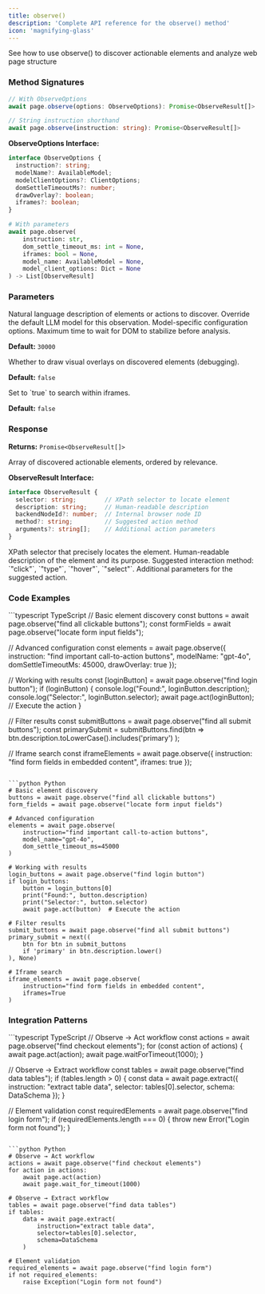 ```yaml
---
title: observe()
description: 'Complete API reference for the observe() method'
icon: 'magnifying-glass'
---
```


<CardGroup cols={1}>
<Card title="Observe" icon="magnifying-glass" href="/basics/observe">
  See how to use observe() to discover actionable elements and analyze web page structure
</Card>
</CardGroup>

### Method Signatures

<Tabs>
<Tab title="TypeScript">

```typescript
// With ObserveOptions
await page.observe(options: ObserveOptions): Promise<ObserveResult[]>

// String instruction shorthand
await page.observe(instruction: string): Promise<ObserveResult[]>
```

**ObserveOptions Interface:**
```typescript
interface ObserveOptions {
  instruction?: string;
  modelName?: AvailableModel;
  modelClientOptions?: ClientOptions;
  domSettleTimeoutMs?: number;
  drawOverlay?: boolean;
  iframes?: boolean;
}
```

</Tab>
<Tab title="Python">

```python
# With parameters
await page.observe(
    instruction: str,
    dom_settle_timeout_ms: int = None,
    iframes: bool = None,
    model_name: AvailableModel = None,
    model_client_options: Dict = None
) -> List[ObserveResult]
```

</Tab>
</Tabs>

### Parameters

<ParamField path="instruction" type="string" required>
  Natural language description of elements or actions to discover.
</ParamField>

<ParamField path="modelName" type="AvailableModel" optional>
  Override the default LLM model for this observation.
</ParamField>

<ParamField path="modelClientOptions" type="ClientOptions" optional>
  Model-specific configuration options.
</ParamField>

<ParamField path="domSettleTimeoutMs" type="number" optional>
  Maximum time to wait for DOM to stabilize before analysis.
  
  **Default:** `30000`
</ParamField>

<ParamField path="drawOverlay" type="boolean" optional>
  Whether to draw visual overlays on discovered elements (debugging).
  
  **Default:** `false`
</ParamField>

<ParamField path="iframes" type="boolean" optional>
  Set to `true` to search within iframes.
  
  **Default:** `false`
</ParamField>

### Response

**Returns:** `Promise<ObserveResult[]>`

Array of discovered actionable elements, ordered by relevance.

**ObserveResult Interface:**
```typescript
interface ObserveResult {
  selector: string;        // XPath selector to locate element
  description: string;     // Human-readable description
  backendNodeId?: number;  // Internal browser node ID
  method?: string;         // Suggested action method
  arguments?: string[];    // Additional action parameters
}
```

<ParamField path="selector" type="string">
  XPath selector that precisely locates the element.
</ParamField>

<ParamField path="description" type="string">
  Human-readable description of the element and its purpose.
</ParamField>

<ParamField path="method" type="string" optional>
  Suggested interaction method: `"click"`, `"type"`, `"hover"`, `"select"`.
</ParamField>

<ParamField path="arguments" type="string[]" optional>
  Additional parameters for the suggested action.
</ParamField>


### Code Examples

<CodeGroup>
```typescript TypeScript
// Basic element discovery
const buttons = await page.observe("find all clickable buttons");
const formFields = await page.observe("locate form input fields");

// Advanced configuration
const elements = await page.observe({
  instruction: "find important call-to-action buttons",
  modelName: "gpt-4o",
  domSettleTimeoutMs: 45000,
  drawOverlay: true
});

// Working with results
const [loginButton] = await page.observe("find login button");
if (loginButton) {
  console.log("Found:", loginButton.description);
  console.log("Selector:", loginButton.selector);
  await page.act(loginButton); // Execute the action
}

// Filter results
const submitButtons = await page.observe("find all submit buttons");
const primarySubmit = submitButtons.find(btn => 
  btn.description.toLowerCase().includes('primary')
);

// Iframe search
const iframeElements = await page.observe({
  instruction: "find form fields in embedded content",
  iframes: true
});
```

```python Python
# Basic element discovery
buttons = await page.observe("find all clickable buttons")
form_fields = await page.observe("locate form input fields")

# Advanced configuration  
elements = await page.observe(
    instruction="find important call-to-action buttons",
    model_name="gpt-4o",
    dom_settle_timeout_ms=45000
)

# Working with results
login_buttons = await page.observe("find login button")
if login_buttons:
    button = login_buttons[0]
    print("Found:", button.description)
    print("Selector:", button.selector)
    await page.act(button)  # Execute the action

# Filter results
submit_buttons = await page.observe("find all submit buttons")
primary_submit = next((
    btn for btn in submit_buttons 
    if 'primary' in btn.description.lower()
), None)

# Iframe search
iframe_elements = await page.observe(
    instruction="find form fields in embedded content",
    iframes=True
)
```
</CodeGroup>

### Integration Patterns

<CodeGroup>
```typescript TypeScript
// Observe → Act workflow
const actions = await page.observe("find checkout elements");
for (const action of actions) {
  await page.act(action);
  await page.waitForTimeout(1000);
}

// Observe → Extract workflow
const tables = await page.observe("find data tables");
if (tables.length > 0) {
  const data = await page.extract({
    instruction: "extract table data",
    selector: tables[0].selector,
    schema: DataSchema
  });
}

// Element validation
const requiredElements = await page.observe("find login form");
if (requiredElements.length === 0) {
  throw new Error("Login form not found");
}
```

```python Python
# Observe → Act workflow  
actions = await page.observe("find checkout elements")
for action in actions:
    await page.act(action)
    await page.wait_for_timeout(1000)

# Observe → Extract workflow
tables = await page.observe("find data tables")
if tables:
    data = await page.extract(
        instruction="extract table data",
        selector=tables[0].selector,
        schema=DataSchema
    )

# Element validation
required_elements = await page.observe("find login form")
if not required_elements:
    raise Exception("Login form not found")
```
</CodeGroup>